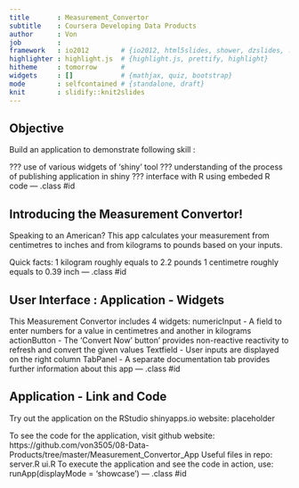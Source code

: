 ```yaml
---
title       : Measurement_Convertor
subtitle    : Coursera Developing Data Products
author      : Von
job         : 
framework   : io2012        # {io2012, html5slides, shower, dzslides, ...}
highlighter : highlight.js  # {highlight.js, prettify, highlight}
hitheme     : tomorrow      # 
widgets     : []            # {mathjax, quiz, bootstrap}
mode        : selfcontained # {standalone, draft}
knit        : slidify::knit2slides
---
```


## Objective

Build an application to demonstrate following skill :

??? use of various widgets of 'shiny' tool 
??? understanding of the process of publishing application in shiny 
??? interface with R using embeded R code 
--- .class #id 

## Introducing the Measurement Convertor! 
Speaking to an American? This app calculates your measurement from centimetres to inches and from kilograms to pounds based on your inputs.   

Quick facts:
1 kilogram roughly equals to 2.2 pounds
1 centimetre roughly equals to 0.39 inch
--- .class #id 


## User Interface : Application - Widgets

This Measurement Convertor includes 4 widgets:
numericInput - A field to enter numbers for a value in centimetres and another in kilograms
actionButton - The 'Convert Now' button' provides non-reactive reactivity to refresh and convert the given values
Textfield - User inputs are displayed on the right column
TabPanel - A separate documentation tab provides further information about this app
--- .class #id 

## Application - Link and Code

Try out the application on the RStudio shinyapps.io website: placeholder

To see the code for the application, visit github website: https://github.com/von3505/08-Data-Products/tree/master/Measurement_Convertor_App
Useful files in repo:
server.R
ui.R
To execute the application and see the code in action, use: runApp(displayMode = 'showcase')
--- .class #id 